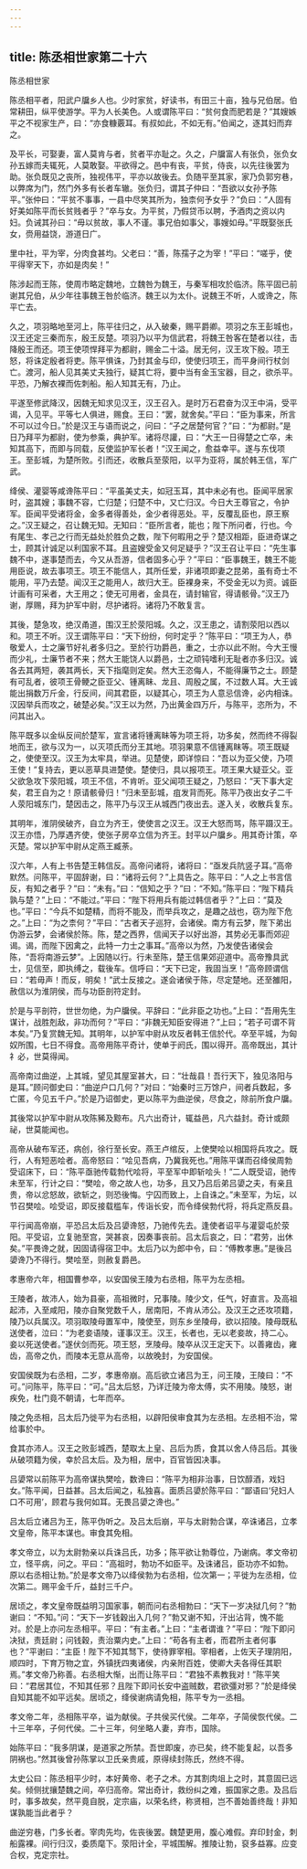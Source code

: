 ```yaml
---
---
---
```

title: 陈丞相世家第二十六
---

陈丞相世家

陈丞相平者，阳武户牖乡人也。少时家贫，好读书，有田三十亩，独与兄伯居。伯常耕田，纵平使游学。平为人长美色。人或谓陈平曰：“贫何食而肥若是？”其嫂嫉平之不视家生产，曰：“亦食糠覈耳。有叔如此，不如无有。”伯闻之，逐其妇而弃之。

及平长，可娶妻，富人莫肯与者，贫者平亦耻之。久之，户牖富人有张负，张负女孙五嫁而夫辄死，人莫敢娶。平欲得之。邑中有丧，平贫，侍丧，以先往後罢为助。张负既见之丧所，独视伟平，平亦以故後去。负随平至其家，家乃负郭穷巷，以弊席为门，然门外多有长者车辙。张负归，谓其子仲曰：“吾欲以女孙予陈平。”张仲曰：“平贫不事事，一县中尽笑其所为，独柰何予女乎？”负曰：“人固有好美如陈平而长贫贱者乎？”卒与女。为平贫，乃假贷币以聘，予酒肉之资以内妇。负诫其孙曰：“毋以贫故，事人不谨。事兄伯如事父，事嫂如母。”平既娶张氏女，赍用益饶，游道日广。

里中社，平为宰，分肉食甚均。父老曰：“善，陈孺子之为宰！”平曰：“嗟乎，使平得宰天下，亦如是肉矣！”

陈涉起而王陈，使周市略定魏地，立魏咎为魏王，与秦军相攻於临济。陈平固已前谢其兄伯，从少年往事魏王咎於临济。魏王以为太仆。说魏王不听，人或谗之，陈平亡去。

久之，项羽略地至河上，陈平往归之，从入破秦，赐平爵卿。项羽之东王彭城也，汉王还定三秦而东，殷王反楚。项羽乃以平为信武君，将魏王咎客在楚者以往，击降殷王而还。项王使项悍拜平为都尉，赐金二十溢。居无何，汉王攻下殷。项王怒，将诛定殷者将吏。陈平惧诛，乃封其金与印，使使归项王，而平身间行杖剑亡。渡河，船人见其美丈夫独行，疑其亡将，要中当有金玉宝器，目之，欲杀平。平恐，乃解衣裸而佐刺船。船人知其无有，乃止。

平遂至修武降汉，因魏无知求见汉王，汉王召入。是时万石君奋为汉王中涓，受平谒，入见平。平等七人俱进，赐食。王曰：“罢，就舍矣。”平曰：“臣为事来，所言不可以过今日。”於是汉王与语而说之，问曰：“子之居楚何官？”曰：“为都尉。”是日乃拜平为都尉，使为参乘，典护军。诸将尽讙，曰：“大王一日得楚之亡卒，未知其高下，而即与同载，反使监护军长者！”汉王闻之，愈益幸平。遂与东伐项王。至彭城，为楚所败。引而还，收散兵至荥阳，以平为亚将，属於韩王信，军广武。

绛侯、灌婴等咸谗陈平曰：“平虽美丈夫，如冠玉耳，其中未必有也。臣闻平居家时，盗其嫂；事魏不容，亡归楚；归楚不中，又亡归汉。今日大王尊官之，令护军。臣闻平受诸将金，金多者得善处，金少者得恶处。平，反覆乱臣也，原王察之。”汉王疑之，召让魏无知。无知曰：“臣所言者，能也；陛下所问者，行也。今有尾生、孝己之行而无益处於胜负之数，陛下何暇用之乎？楚汉相距，臣进奇谋之士，顾其计诚足以利国家不耳。且盗嫂受金又何足疑乎？”汉王召让平曰：“先生事魏不中，遂事楚而去，今又从吾游，信者固多心乎？”平曰：“臣事魏王，魏王不能用臣说，故去事项王。项王不能信人，其所任爱，非诸项即妻之昆弟，虽有奇士不能用，平乃去楚。闻汉王之能用人，故归大王。臣裸身来，不受金无以为资。诚臣计画有可采者，大王用之；使无可用者，金具在，请封输官，得请骸骨。”汉王乃谢，厚赐，拜为护军中尉，尽护诸将。诸将乃不敢复言。

其後，楚急攻，绝汉甬道，围汉王於荥阳城。久之，汉王患之，请割荥阳以西以和。项王不听。汉王谓陈平曰：“天下纷纷，何时定乎？”陈平曰：“项王为人，恭敬爱人，士之廉节好礼者多归之。至於行功爵邑，重之，士亦以此不附。今大王慢而少礼，士廉节者不来；然大王能饶人以爵邑，士之顽钝嗜利无耻者亦多归汉。诚各去其两短，袭其两长，天下指麾则定矣。然大王恣侮人，不能得廉节之士。顾楚有可乱者，彼项王骨鲠之臣亚父、锺离眛、龙且、周殷之属，不过数人耳。大王诚能出捐数万斤金，行反间，间其君臣，以疑其心，项王为人意忌信谗，必内相诛。汉因举兵而攻之，破楚必矣。”汉王以为然，乃出黄金四万斤，与陈平，恣所为，不问其出入。

陈平既多以金纵反间於楚军，宣言诸将锺离眛等为项王将，功多矣，然而终不得裂地而王，欲与汉为一，以灭项氏而分王其地。项羽果意不信锺离眜等。项王既疑之，使使至汉。汉王为太牢具，举进。见楚使，即详惊曰：“吾以为亚父使，乃项王使！”复持去，更以恶草具进楚使。楚使归，具以报项王。项王果大疑亚父。亚父欲急攻下荥阳城，项王不信，不肯听。亚父闻项王疑之，乃怒曰：“天下事大定矣，君王自为之！原请骸骨归！”归未至彭城，疽发背而死。陈平乃夜出女子二千人荥阳城东门，楚因击之，陈平乃与汉王从城西门夜出去。遂入关，收散兵复东。

其明年，淮阴侯破齐，自立为齐王，使使言之汉王。汉王大怒而骂，陈平蹑汉王。汉王亦悟，乃厚遇齐使，使张子房卒立信为齐王。封平以户牖乡。用其奇计策，卒灭楚。常以护军中尉从定燕王臧荼。

汉六年，人有上书告楚王韩信反。高帝问诸将，诸将曰：“亟发兵阬竖子耳。”高帝默然。问陈平，平固辞谢，曰：“诸将云何？”上具告之。陈平曰：“人之上书言信反，有知之者乎？”曰：“未有。”曰：“信知之乎？”曰：“不知。”陈平曰：“陛下精兵孰与楚？”上曰：“不能过。”平曰：“陛下将用兵有能过韩信者乎？”上曰：“莫及也。”平曰：“今兵不如楚精，而将不能及，而举兵攻之，是趣之战也，窃为陛下危之。”上曰：“为之柰何？”平曰：“古者天子巡狩，会诸侯。南方有云梦，陛下弟出伪游云梦，会诸侯於陈。陈，楚之西界，信闻天子以好出游，其势必无事而郊迎谒。谒，而陛下因禽之，此特一力士之事耳。”高帝以为然，乃发使告诸侯会陈，“吾将南游云梦”。上因随以行。行未至陈，楚王信果郊迎道中。高帝豫具武士，见信至，即执缚之，载後车。信呼曰：“天下已定，我固当烹！”高帝顾谓信曰：“若毋声！而反，明矣！”武士反接之。遂会诸侯于陈，尽定楚地。还至雒阳，赦信以为淮阴侯，而与功臣剖符定封。

於是与平剖符，世世勿绝，为户牖侯。平辞曰：“此非臣之功也。”上曰：“吾用先生谋计，战胜剋敌，非功而何？”平曰：“非魏无知臣安得进？”上曰；“若子可谓不背本矣。”乃复赏魏无知。其明年，以护军中尉从攻反者韩王信於代。卒至平城，为匈奴所围，七日不得食。高帝用陈平奇计，使单于阏氏，围以得开。高帝既出，其计礻必，世莫得闻。

高帝南过曲逆，上其城，望见其屋室甚大，曰：“壮哉县！吾行天下，独见洛阳与是耳。”顾问御史曰：“曲逆户口几何？”对曰：“始秦时三万馀户，间者兵数起，多亡匿，今见五千户。”於是乃诏御史，更以陈平为曲逆侯，尽食之，除前所食户牖。

其後常以护军中尉从攻陈豨及黥布。凡六出奇计，辄益邑，凡六益封。奇计或颇祕，世莫能闻也。

高帝从破布军还，病创，徐行至长安。燕王卢绾反，上使樊哙以相国将兵攻之。既行，人有短恶哙者。高帝怒曰：“哙见吾病，乃冀我死也。”用陈平谋而召绛侯周勃受诏床下，曰：“陈平亟驰传载勃代哙将，平至军中即斩哙头！”二人既受诏，驰传未至军，行计之曰：“樊哙，帝之故人也，功多，且又乃吕后弟吕嬃之夫，有亲且贵，帝以忿怒故，欲斩之，则恐後悔。宁囚而致上，上自诛之。”未至军，为坛，以节召樊哙。哙受诏，即反接载槛车，传诣长安，而令绛侯勃代将，将兵定燕反县。

平行闻高帝崩，平恐吕太后及吕嬃谗怒，乃驰传先去。逢使者诏平与灌婴屯於荥阳。平受诏，立复驰至宫，哭甚哀，因奏事丧前。吕太后哀之，曰：“君劳，出休矣。”平畏谗之就，因固请得宿卫中。太后乃以为郎中令，曰：“傅教孝惠。”是後吕嬃谗乃不得行。樊哙至，则赦复爵邑。

孝惠帝六年，相国曹参卒，以安国侯王陵为右丞相，陈平为左丞相。

王陵者，故沛人，始为县豪，高祖微时，兄事陵。陵少文，任气，好直言。及高祖起沛，入至咸阳，陵亦自聚党数千人，居南阳，不肯从沛公。及汉王之还攻项籍，陵乃以兵属汉。项羽取陵母置军中，陵使至，则东乡坐陵母，欲以招陵。陵母既私送使者，泣曰：“为老妾语陵，谨事汉王。汉王，长者也，无以老妾故，持二心。妾以死送使者。”遂伏剑而死。项王怒，烹陵母。陵卒从汉王定天下。以善雍齿，雍齿，高帝之仇，而陵本无意从高帝，以故晚封，为安国侯。

安国侯既为右丞相，二岁，孝惠帝崩。高后欲立诸吕为王，问王陵，王陵曰：“不可。”问陈平，陈平曰：“可。”吕太后怒，乃详迁陵为帝太傅，实不用陵。陵怒，谢疾免，杜门竟不朝请，七年而卒。

陵之免丞相，吕太后乃徙平为右丞相，以辟阳侯审食其为左丞相。左丞相不治，常给事於中。

食其亦沛人。汉王之败彭城西，楚取太上皇、吕后为质，食其以舍人侍吕后。其後从破项籍为侯，幸於吕太后。及为相，居中，百官皆因决事。

吕嬃常以前陈平为高帝谋执樊哙，数谗曰：“陈平为相非治事，日饮醇酒，戏妇女。”陈平闻，日益甚。吕太后闻之，私独喜。面质吕嬃於陈平曰：“鄙语曰‘兒妇人口不可用’，顾君与我何如耳。无畏吕嬃之谗也。”

吕太后立诸吕为王，陈平伪听之。及吕太后崩，平与太尉勃合谋，卒诛诸吕，立孝文皇帝，陈平本谋也。审食其免相。

孝文帝立，以为太尉勃亲以兵诛吕氏，功多；陈平欲让勃尊位，乃谢病。孝文帝初立，怪平病，问之。平曰：“高祖时，勃功不如臣平。及诛诸吕，臣功亦不如勃。原以右丞相让勃。”於是孝文帝乃以绛侯勃为右丞相，位次第一；平徙为左丞相，位次第二。赐平金千斤，益封三千户。

居顷之，孝文皇帝既益明习国家事，朝而问右丞相勃曰：“天下一岁决狱几何？”勃谢曰：“不知。”问：“天下一岁钱穀出入几何？”勃又谢不知，汗出沾背，愧不能对。於是上亦问左丞相平。平曰：“有主者。”上曰：“主者谓谁？”平曰：“陛下即问决狱，责廷尉；问钱穀，责治粟内史。”上曰：“苟各有主者，而君所主者何事也？”平谢曰：“主臣！陛下不知其驽下，使待罪宰相。宰相者，上佐天子理阴阳，顺四时，下育万物之宜，外镇抚四夷诸侯，内亲附百姓，使卿大夫各得任其职焉。”孝文帝乃称善。右丞相大惭，出而让陈平曰：“君独不素教我对！”陈平笑曰：“君居其位，不知其任邪？且陛下即问长安中盗贼数，君欲彊对邪？”於是绛侯自知其能不如平远矣。居顷之，绛侯谢病请免相，陈平专为一丞相。

孝文帝二年，丞相陈平卒，谥为献侯。子共侯买代侯。二年卒，子简侯恢代侯。二十三年卒，子何代侯。二十三年，何坐略人妻，弃市，国除。

始陈平曰：“我多阴谋，是道家之所禁。吾世即废，亦已矣，终不能复起，以吾多阴祸也。”然其後曾孙陈掌以卫氏亲贵戚，原得续封陈氏，然终不得。

太史公曰：陈丞相平少时，本好黄帝、老子之术。方其割肉俎上之时，其意固已远矣。倾侧扰攘楚魏之间，卒归高帝。常出奇计，救纷纠之难，振国家之患。及吕后时，事多故矣，然平竟自脱，定宗庙，以荣名终，称贤相，岂不善始善终哉！非知谋孰能当此者乎？

曲逆穷巷，门多长者。宰肉先均，佐丧後罢。魏楚更用，腹心难假。弃印封金，刺船露裸。间行归汉，委质麾下。荥阳计全，平城围解。推陵让勃，裒多益寡。应变合权，克定宗社。

